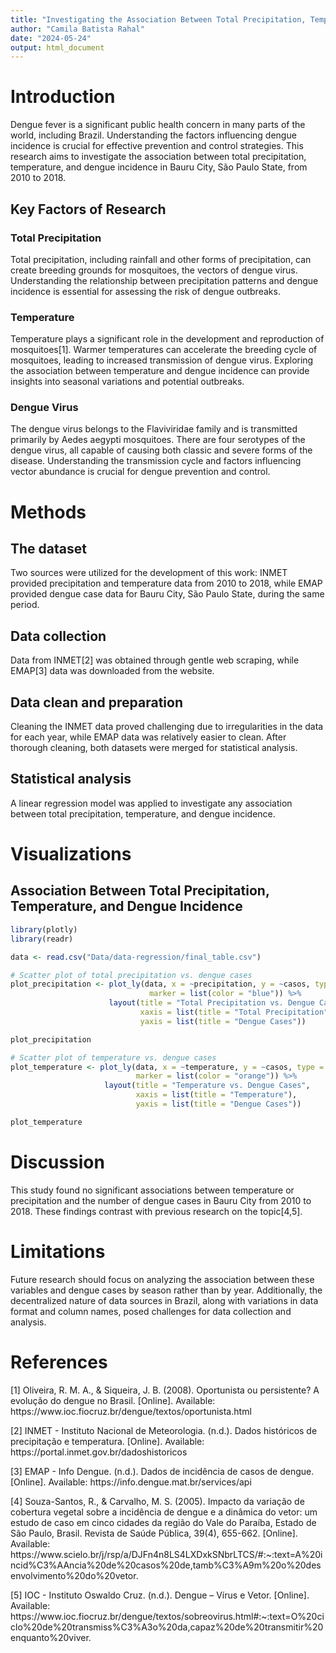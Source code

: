 ```yaml
---
title: "Investigating the Association Between Total Precipitation, Temperature, and Dengue Incidence"
author: "Camila Batista Rahal"
date: "2024-05-24"
output: html_document
---
```


# Introduction

Dengue fever is a significant public health concern in many parts of the world, including Brazil. Understanding the factors influencing dengue incidence is crucial for effective prevention and control strategies. This research aims to investigate the association between total precipitation, temperature, and dengue incidence in Bauru City, São Paulo State, from 2010 to 2018.

## Key Factors of Research

### Total Precipitation

Total precipitation, including rainfall and other forms of precipitation, can create breeding grounds for mosquitoes, the vectors of dengue virus. Understanding the relationship between precipitation patterns and dengue incidence is essential for assessing the risk of dengue outbreaks.

### Temperature

Temperature plays a significant role in the development and reproduction of mosquitoes[1]. Warmer temperatures can accelerate the breeding cycle of mosquitoes, leading to increased transmission of dengue virus. Exploring the association between temperature and dengue incidence can provide insights into seasonal variations and potential outbreaks.

### Dengue Virus

The dengue virus belongs to the Flaviviridae family and is transmitted primarily by Aedes aegypti mosquitoes. There are four serotypes of the dengue virus, all capable of causing both classic and severe forms of the disease. Understanding the transmission cycle and factors influencing vector abundance is crucial for dengue prevention and control.

# Methods

## The dataset

Two sources were utilized for the development of this work: INMET provided precipitation and temperature data from 2010 to 2018, while EMAP provided dengue case data for Bauru City, São Paulo State, during the same period.

## Data collection

Data from INMET[2] was obtained through gentle web scraping, while EMAP[3] data was downloaded from the website.

## Data clean and preparation

Cleaning the INMET data proved challenging due to irregularities in the data for each year, while EMAP data was relatively easier to clean. After thorough cleaning, both datasets were merged for statistical analysis.

## Statistical analysis

A linear regression model was applied to investigate any association between total precipitation, temperature, and dengue incidence.


# Visualizations

## Association Between Total Precipitation, Temperature, and Dengue Incidence

```r
library(plotly)
library(readr)

data <- read.csv("Data/data-regression/final_table.csv")

# Scatter plot of total precipitation vs. dengue cases
plot_precipitation <- plot_ly(data, x = ~precipitation, y = ~casos, type = "scatter", mode = "markers",
                               marker = list(color = "blue")) %>%
                      layout(title = "Total Precipitation vs. Dengue Cases",
                             xaxis = list(title = "Total Precipitation"),
                             yaxis = list(title = "Dengue Cases"))

plot_precipitation

# Scatter plot of temperature vs. dengue cases
plot_temperature <- plot_ly(data, x = ~temperature, y = ~casos, type = "scatter", mode = "markers",
                            marker = list(color = "orange")) %>%
                     layout(title = "Temperature vs. Dengue Cases",
                            xaxis = list(title = "Temperature"),
                            yaxis = list(title = "Dengue Cases"))

plot_temperature


```

# Discussion

This study found no significant associations between temperature or precipitation and the number of dengue cases in Bauru City from 2010 to 2018. These findings contrast with previous research on the topic[4,5].


# Limitations

Future research should focus on analyzing the association between these variables and dengue cases by season rather than by year. Additionally, the decentralized nature of data sources in Brazil, along with variations in data format and column names, posed challenges for data collection and analysis.

# References

[1] Oliveira, R. M. A., & Siqueira, J. B. (2008). Oportunista ou persistente? A evolução do dengue no Brasil. [Online]. Available: https://www.ioc.fiocruz.br/dengue/textos/oportunista.html

[2] INMET - Instituto Nacional de Meteorologia. (n.d.). Dados históricos de precipitação e temperatura. [Online]. Available: https://portal.inmet.gov.br/dadoshistoricos

[3] EMAP - Info Dengue. (n.d.). Dados de incidência de casos de dengue. [Online]. Available: https://info.dengue.mat.br/services/api

[4] Souza-Santos, R., & Carvalho, M. S. (2005). Impacto da variação de cobertura vegetal sobre a incidência de dengue e a dinâmica do vetor: um estudo de caso em cinco cidades da região do Vale do Paraíba, Estado de São Paulo, Brasil. Revista de Saúde Pública, 39(4), 655-662. [Online]. Available: https://www.scielo.br/j/rsp/a/DJFn4n8LS4LXDxkSNbrLTCS/#:~:text=A%20incid%C3%AAncia%20de%20casos%20de,tamb%C3%A9m%20o%20desenvolvimento%20do%20vetor.

[5] IOC - Instituto Oswaldo Cruz. (n.d.). Dengue – Vírus e Vetor. [Online]. Available: https://www.ioc.fiocruz.br/dengue/textos/sobreovirus.html#:~:text=O%20ciclo%20de%20transmiss%C3%A3o%20da,capaz%20de%20transmitir%20enquanto%20viver.

